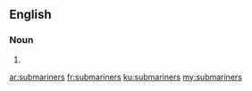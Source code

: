 ==English==

===Noun===
{{head|en|noun plural form}}

# {{plural of|submariner|lang=en}}

[[ar:submariners]]
[[fr:submariners]]
[[ku:submariners]]
[[my:submariners]]